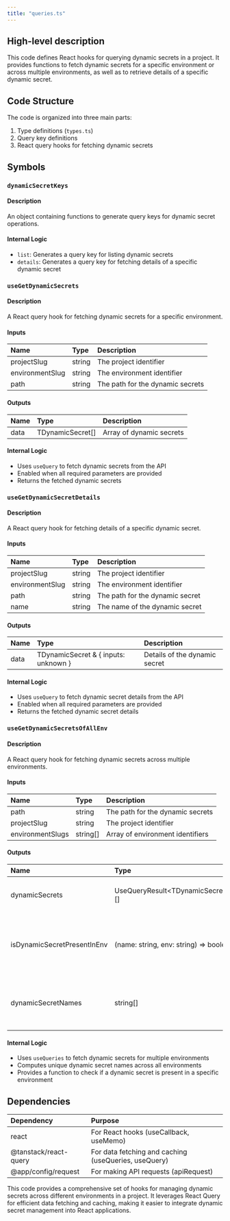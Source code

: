 ```yaml
---
title: "queries.ts"
---
```


## High-level description
This code defines React hooks for querying dynamic secrets in a project. It provides functions to fetch dynamic secrets for a specific environment or across multiple environments, as well as to retrieve details of a specific dynamic secret.

## Code Structure
The code is organized into three main parts:
1. Type definitions (`types.ts`)
2. Query key definitions
3. React query hooks for fetching dynamic secrets

## Symbols

### `dynamicSecretKeys`
#### Description
An object containing functions to generate query keys for dynamic secret operations.

#### Internal Logic
- `list`: Generates a query key for listing dynamic secrets
- `details`: Generates a query key for fetching details of a specific dynamic secret

### `useGetDynamicSecrets`
#### Description
A React query hook for fetching dynamic secrets for a specific environment.

#### Inputs
| Name | Type | Description |
|:-----|:-----|:------------|
| projectSlug | string | The project identifier |
| environmentSlug | string | The environment identifier |
| path | string | The path for the dynamic secrets |

#### Outputs
| Name | Type | Description |
|:-----|:-----|:------------|
| data | TDynamicSecret[] | Array of dynamic secrets |

#### Internal Logic
- Uses `useQuery` to fetch dynamic secrets from the API
- Enabled when all required parameters are provided
- Returns the fetched dynamic secrets

### `useGetDynamicSecretDetails`
#### Description
A React query hook for fetching details of a specific dynamic secret.

#### Inputs
| Name | Type | Description |
|:-----|:-----|:------------|
| projectSlug | string | The project identifier |
| environmentSlug | string | The environment identifier |
| path | string | The path for the dynamic secret |
| name | string | The name of the dynamic secret |

#### Outputs
| Name | Type | Description |
|:-----|:-----|:------------|
| data | TDynamicSecret & { inputs: unknown } | Details of the dynamic secret |

#### Internal Logic
- Uses `useQuery` to fetch dynamic secret details from the API
- Enabled when all required parameters are provided
- Returns the fetched dynamic secret details

### `useGetDynamicSecretsOfAllEnv`
#### Description
A React query hook for fetching dynamic secrets across multiple environments.

#### Inputs
| Name | Type | Description |
|:-----|:-----|:------------|
| path | string | The path for the dynamic secrets |
| projectSlug | string | The project identifier |
| environmentSlugs | string[] | Array of environment identifiers |

#### Outputs
| Name | Type | Description |
|:-----|:-----|:------------|
| dynamicSecrets | UseQueryResult&lt;TDynamicSecret[]&gt;[] | Array of query results for each environment |
| isDynamicSecretPresentInEnv | (name: string, env: string) =&gt; boolean | Function to check if a dynamic secret is present in a specific environment |
| dynamicSecretNames | string[] | Array of unique dynamic secret names across all environments |

#### Internal Logic
- Uses `useQueries` to fetch dynamic secrets for multiple environments
- Computes unique dynamic secret names across all environments
- Provides a function to check if a dynamic secret is present in a specific environment

## Dependencies
| Dependency | Purpose |
|:-----------|:--------|
| react | For React hooks (useCallback, useMemo) |
| @tanstack/react-query | For data fetching and caching (useQueries, useQuery) |
| @app/config/request | For making API requests (apiRequest) |

This code provides a comprehensive set of hooks for managing dynamic secrets across different environments in a project. It leverages React Query for efficient data fetching and caching, making it easier to integrate dynamic secret management into React applications.